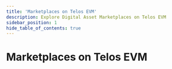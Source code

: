 ---
title: 'Marketplaces on Telos EVM'
description: Explore Digital Asset Marketplaces on Telos EVM
sidebar_position: 1
hide_table_of_contents: true
---


# Marketplaces on Telos EVM

<div class="cards-display">
    <Card
        title='Altura'
        linkUrl='/digital-assets/digital-asset-marketplaces/evm/altura/'
        imageUrl={require('/static/img/altura.png').default}
        descriptionText=''
        animateContent={false}
    />
</div>  